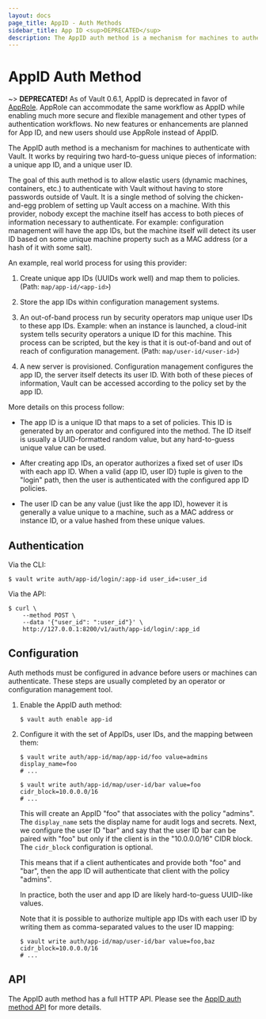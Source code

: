 ```yaml
---
layout: docs
page_title: AppID - Auth Methods
sidebar_title: App ID <sup>DEPRECATED</sup>
description: The AppID auth method is a mechanism for machines to authenticate with Vault.
---
```


# AppID Auth Method

~> **DEPRECATED!** As of Vault 0.6.1, AppID is deprecated in favor of
[AppRole](/docs/auth/approle.html). AppRole can accommodate the same workflow as
AppID while enabling much more secure and flexible management and other types
of authentication workflows. No new features or enhancements are planned for App
ID, and new users should use AppRole instead of AppID.

The AppID auth method is a mechanism for machines to authenticate with Vault.
It works by requiring two hard-to-guess unique pieces of information: a unique
app ID, and a unique user ID.

The goal of this auth method is to allow elastic users (dynamic
machines, containers, etc.) to authenticate with Vault without having to store
passwords outside of Vault. It is a single method of solving the
chicken-and-egg problem of setting up Vault access on a machine. With this
provider, nobody except the machine itself has access to both pieces of
information necessary to authenticate. For example: configuration management
will have the app IDs, but the machine itself will detect its user ID based on
some unique machine property such as a MAC address (or a hash of it with some
salt).

An example, real world process for using this provider:

1.  Create unique app IDs (UUIDs work well) and map them to policies. (Path:
    `map/app-id/<app-id>`)

2.  Store the app IDs within configuration management systems.

3.  An out-of-band process run by security operators map unique user IDs to
    these app IDs. Example: when an instance is launched, a cloud-init system
    tells security operators a unique ID for this machine. This process can be
    scripted, but the key is that it is out-of-band and out of reach of
    configuration management. (Path: `map/user-id/<user-id>`)

4.  A new server is provisioned. Configuration management configures the app
    ID, the server itself detects its user ID. With both of these pieces of
    information, Vault can be accessed according to the policy set by the app
    ID.

More details on this process follow:

- The app ID is a unique ID that maps to a set of policies. This ID is generated
  by an operator and configured into the method. The ID itself is usually a
  UUID-formatted random value, but any hard-to-guess unique value can be used.

- After creating app IDs, an operator authorizes a fixed set of user IDs with
  each app ID. When a valid {app ID, user ID} tuple is given to the "login"
  path, then the user is authenticated with the configured app ID policies.

- The user ID can be any value (just like the app ID), however it is generally a
  value unique to a machine, such as a MAC address or instance ID, or a value
  hashed from these unique values.

## Authentication

Via the CLI:

```text
$ vault write auth/app-id/login/:app-id user_id=:user_id
```

Via the API:

```text
$ curl \
    --method POST \
    --data '{"user_id": ":user_id"}' \
    http://127.0.0.1:8200/v1/auth/app-id/login/:app_id
```

## Configuration

Auth methods must be configured in advance before users or machines can
authenticate. These steps are usually completed by an operator or configuration
management tool.

1.  Enable the AppID auth method:

    ```text
    $ vault auth enable app-id
    ```

1.  Configure it with the set of AppIDs, user IDs, and the mapping between them:

    ```text
    $ vault write auth/app-id/map/app-id/foo value=admins display_name=foo
    # ...

    $ vault write auth/app-id/map/user-id/bar value=foo cidr_block=10.0.0.0/16
    # ...
    ```

    This will create an AppID "foo" that associates with the policy "admins".
    The `display_name` sets the display name for audit logs and secrets. Next,
    we configure the user ID "bar" and say that the user ID bar can be paired
    with "foo" but only if the client is in the "10.0.0.0/16" CIDR block. The
    `cidr_block` configuration is optional.

    This means that if a client authenticates and provide both "foo" and "bar",
    then the app ID will authenticate that client with the policy "admins".

    In practice, both the user and app ID are likely hard-to-guess UUID-like
    values.

    Note that it is possible to authorize multiple app IDs with each user ID by
    writing them as comma-separated values to the user ID mapping:

    ```text
    $ vault write auth/app-id/map/user-id/bar value=foo,baz cidr_block=10.0.0.0/16
    # ...
    ```

## API

The AppID auth method has a full HTTP API. Please see the
[AppID auth method API](/api/auth/app-id) for more
details.
